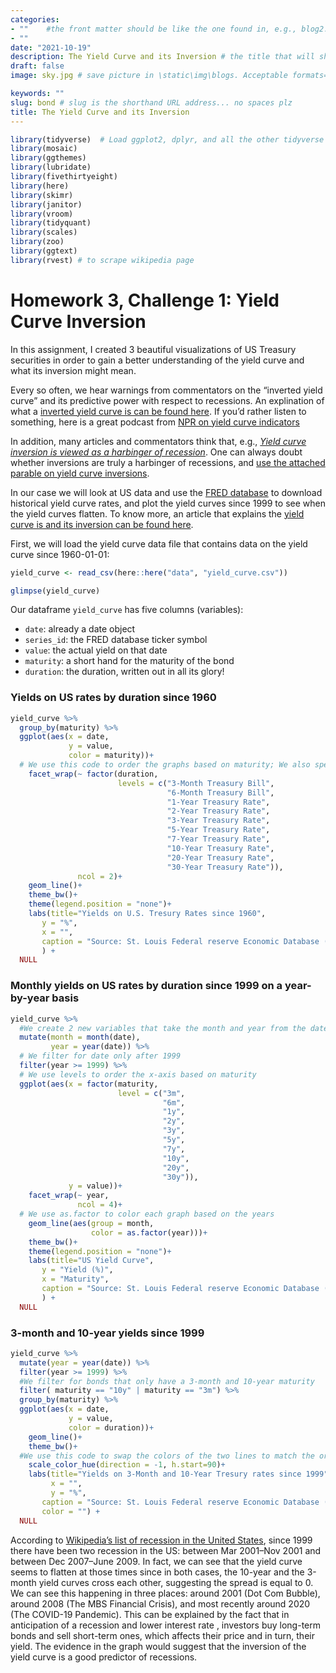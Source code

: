 ```yaml
---
categories:  
- ""    #the front matter should be like the one found in, e.g., blog2.md. It cannot be like the normal Rmd we used
- ""
date: "2021-10-19"
description: The Yield Curve and its Inversion # the title that will show up once someone gets to this page
draft: false
image: sky.jpg # save picture in \static\img\blogs. Acceptable formats= jpg, jpeg, or png . Your iPhone pics wont work

keywords: ""
slug: bond # slug is the shorthand URL address... no spaces plz
title: The Yield Curve and its Inversion
---
```

  
  
```r
library(tidyverse)  # Load ggplot2, dplyr, and all the other tidyverse packages
library(mosaic)
library(ggthemes)
library(lubridate)
library(fivethirtyeight)
library(here)
library(skimr)
library(janitor)
library(vroom)
library(tidyquant)
library(scales)
library(zoo)
library(ggtext)
library(rvest) # to scrape wikipedia page
```

# Homework 3, Challenge 1: Yield Curve Inversion

In this assignment, I created 3 beautiful visualizations of US Treasury securities in order to gain a better understanding of the yield curve and what its inversion might mean.

Every so often, we hear warnings from commentators on the "inverted yield curve" and its predictive power with respect to recessions. An explination of what a [inverted yield curve is can be found here](https://www.reuters.com/article/us-usa-economy-yieldcurve-explainer/explainer-what-is-an-inverted-yield-curve-idUSKBN1O50GA). If you'd rather listen to something, here is a great podcast from [NPR on yield curve indicators](https://www.podbean.com/media/share/dir-4zgj9-6aefd11)

In addition, many articles and commentators think that, e.g., [*Yield curve inversion is viewed as a harbinger of recession*](https://www.bloomberg.com/news/articles/2019-08-14/u-k-yield-curve-inverts-for-first-time-since-financial-crisis). One can always doubt whether inversions are truly a harbinger of recessions, and [use the attached parable on yield curve inversions](https://twitter.com/5_min_macro/status/1161627360946511873).

In our case we will look at US data and use the [FRED database](https://fred.stlouisfed.org/) to download historical yield curve rates, and plot the yield curves since 1999 to see when the yield curves flatten. To know more, an article that explains the [yield curve is and its inversion can be found here](https://fredblog.stlouisfed.org/2018/10/the-data-behind-the-fear-of-yield-curve-inversions/). 

First, we will load the yield curve data file that contains data on the yield curve since 1960-01-01:

```r

yield_curve <- read_csv(here::here("data", "yield_curve.csv"))

glimpse(yield_curve)
```

Our dataframe `yield_curve` has five columns (variables):

- `date`: already a date object
- `series_id`: the FRED database ticker symbol
- `value`: the actual yield on that date
- `maturity`: a short hand for the maturity of the bond
- `duration`: the duration, written out in all its glory!

### Yields on US rates by duration since 1960

```r
yield_curve %>% 
  group_by(maturity) %>% 
  ggplot(aes(x = date,
             y = value,
             color = maturity))+
  # We use this code to order the graphs based on maturity; We also specify that we want 2 columns 
    facet_wrap(~ factor(duration, 
                        levels = c("3-Month Treasury Bill",
                                   "6-Month Treasury Bill",
                                   "1-Year Treasury Rate",
                                   "2-Year Treasury Rate",
                                   "3-Year Treasury Rate",
                                   "5-Year Treasury Rate",
                                   "7-Year Treasury Rate",
                                   "10-Year Treasury Rate",
                                   "20-Year Treasury Rate",
                                   "30-Year Treasury Rate")), 
               ncol = 2)+
    geom_line()+
    theme_bw()+
    theme(legend.position = "none")+
    labs(title="Yields on U.S. Tresury Rates since 1960", 
       y = "%",
       x = "",
       caption = "Source: St. Louis Federal reserve Economic Database (FRED)"
       ) +
  NULL
```


### Monthly yields on US rates by duration since 1999 on a year-by-year basis

```r

yield_curve %>%
  #We create 2 new variables that take the month and year from the date variable respectively
  mutate(month = month(date),
         year = year(date)) %>%
  # We filter for date only after 1999
  filter(year >= 1999) %>%
  # We use levels to order the x-axis based on maturity
  ggplot(aes(x = factor(maturity, 
                        level = c("3m", 
                                  "6m", 
                                  "1y", 
                                  "2y", 
                                  "3y",
                                  "5y",
                                  "7y",
                                  "10y", 
                                  "20y", 
                                  "30y")),
             y = value))+
    facet_wrap(~ year, 
               ncol = 4)+
  # We use as.factor to color each graph based on the years
    geom_line(aes(group = month,
                  color = as.factor(year)))+
    theme_bw()+
    theme(legend.position = "none")+
    labs(title="US Yield Curve", 
       y = "Yield (%)",
       x = "Maturity",
       caption = "Source: St. Louis Federal reserve Economic Database (FRED)"
       ) +
  NULL
```


### 3-month and 10-year yields since 1999

```r

yield_curve %>%
  mutate(year = year(date)) %>%
  filter(year >= 1999) %>%
  #We filter for bonds that only have a 3-month and 10-year maturity
  filter( maturity == "10y" | maturity == "3m") %>% 
  group_by(maturity) %>% 
  ggplot(aes(x = date,
             y = value,
             color = duration))+
    geom_line()+
    theme_bw()+
  #We use this code to swap the colors of the two lines to match the original graph
    scale_color_hue(direction = -1, h.start=90)+
    labs(title="Yields on 3-Month and 10-Year Tresury rates since 1999", 
         x = "",
         y = "%",
       caption = "Source: St. Louis Federal reserve Economic Database (FRED)",
       color = "") +
  NULL
```


According to [Wikipedia's list of recession in the United States](https://en.wikipedia.org/wiki/List_of_recessions_in_the_United_States), since 1999 there have been two recession in the US: between Mar 2001–Nov 2001 and between Dec 2007–June 2009. In fact, we can see that the yield curve seems to flatten at those times since in both cases, the 10-year and the 3-month yield curves cross each other, suggesting the spread is equal to 0. We can see this happening in three places: around 2001 (Dot Com Bubble), around 2008 (The MBS Financial Crisis), and most recently around 2020 (The COVID-19 Pandemic). This can be explained by the fact that in anticipation of a recession and lower interest rate , investors buy long-term bonds and sell short-term ones, which affects their price and in turn, their yield. The evidence in the graph would suggest that the inversion of the yield curve is a good predictor of recessions.
